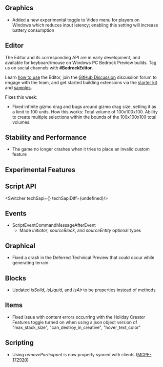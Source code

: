 



## **Graphics**

-   Added a new experimental toggle to Video menu for players on Windows which reduces input latency; enabling this setting will increase battery consumption

## **Editor**

The Editor and its corresponding API are in early development, and available for keyboard/mouse on Windows PC Bedrock Preview builds. Tag us on social channels with **#BedrockEditor.**

Learn [how to use](https://aka.ms/LearnEditor) the Editor, join the [GitHub Discussion](https://github.com/Mojang/minecraft-editor/discussions) discussion forum to engage with the team, and get started building extensions via the [starter kit](https://github.com/Mojang/minecraft-editor-extension-starter-kit) and [samples](https://github.com/Mojang/minecraft-editor-extension-samples).

Fixes this week:

-   Fixed infinite gizmo drag and bugs around gizmo drag size, setting it as a limit to 100 units. How this works: Total volume of 100x100x100. Ability to create multiple selections within the bounds of the 100x100x100 total volumes.

## **Stability and Performance**

-   The game no longer crashes when it tries to place an invalid custom feature 




<h2 className="experimental_divider">Experimental Features</h2>





## **Script API**

<Switcher techSapi={<TechSapiExp/>} techSapiDiff={undefined}/>

## **Events**

-   ScriptEventCommandMessageAfterEvent
    -   Made _initiator_, _sourceBlock_, and _sourceEntity_ optional types

## **Graphical**

-   Fixed a crash in the Deferred Technical Preview that could occur while generating terrain 

## **Blocks**

-   Updated _isSolid_, _isLiquid_, and _isAir_ to be properties instead of methods 

## **Items**

-   Fixed issue with content errors occurring with the Holiday Creator Features toggle turned on when using a json object version of "max\_stack\_size", "can\_destroy\_in\_creative", "hover\_text\_color" 

## **Scripting**

-   Using _removeParticipant_ is now properly synced with clients ([MCPE-172920](https://bugs.mojang.com/browse/MCPE-172920))